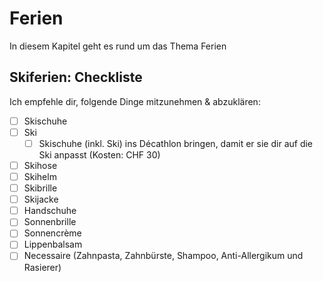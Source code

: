 # Ferien

In diesem Kapitel geht es rund um das Thema Ferien

## Skiferien: Checkliste

Ich empfehle dir, folgende Dinge mitzunehmen & abzuklären:

- [ ] Skischuhe
- [ ] Ski
  - [ ] Skischuhe (inkl. Ski) ins Décathlon bringen, damit er sie dir auf die Ski anpasst (Kosten: CHF 30)
- [ ] Skihose
- [ ] Skihelm
- [ ] Skibrille
- [ ] Skijacke
- [ ] Handschuhe
- [ ] Sonnenbrille
- [ ] Sonnencrème
- [ ] Lippenbalsam
- [ ] Necessaire (Zahnpasta, Zahnbürste, Shampoo, Anti-Allergikum und Rasierer)
